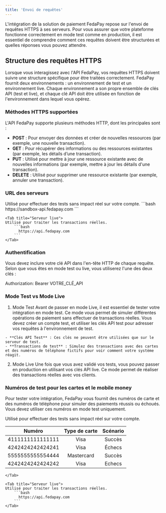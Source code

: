 ```yaml
---
title: 'Envoi de requêtes'
---
```


L'intégration de la solution de paiement FedaPay repose sur l'envoi de requêtes HTTPS à ses serveurs. Pour vous assurer que votre plateforme fonctionne correctement en mode test comme en production, il est essentiel de comprendre comment ces requêtes doivent être structurées et quelles réponses vous pouvez attendre.

## Structure des requêtes HTTPS

Lorsque vous interagissez avec l'API FedaPay, vos requêtes HTTPS doivent suivre une structure spécifique pour être traitées correctement. FedaPay fournit deux environnements : un environnement de test et un environnement live. Chaque environnement a son propre ensemble de clés API (test et live), et chaque clé API doit être utilisée en fonction de l'environnement dans lequel vous opérez.

### Méthodes HTTPS supportées

L'API FedaPay supporte plusieurs méthodes HTTP, dont les principales sont :

- **POST** : Pour envoyer des données et créer de nouvelles ressources (par exemple, une nouvelle transaction).
- **GET** : Pour récupérer des informations ou des ressources existantes (par exemple, les détails d’une transaction).
- **PUT** : Utilisé pour mettre à jour une ressource existante avec de nouvelles informations (par exemple, mettre à jour les détails d'une transaction).
- **DELETE** : Utilisé pour supprimer une ressource existante (par exemple, annuler une transaction).

### URL des serveurs

<Tabs>
    <Tab title="Serveur de test">
    Utilisé pour effectuer des tests sans impact réel sur votre compte.
        ```bash
         https://sandbox-api.fedapay.com
        ```
    </Tab>

    <Tab title="Serveur live">
    Utilisé pour traiter les transactions réelles.
        ```bash
          https://api.fedapay.com
        ```
    </Tab>
</Tabs>

### Authentification

Vous devez inclure votre clé API dans l'en-tête HTTP de chaque requête. Selon que vous êtes en mode test ou live, vous utiliserez l'une des deux clés :

Authorization: Bearer VOTRE_CLÉ_API

###  Mode Test vs Mode Live


  1. Mode Test
    Avant de passer en mode Live, il est essentiel de tester votre intégration en mode test. Ce mode vous permet de simuler différentes opérations de paiement sans effectuer de transactions réelles. Vous devez créer un compte test, et utiliser les clés API test pour adresser vos requêtes à l'environnement de test.

    - **Clés API Test** : Ces clés ne peuvent être utilisées que sur le serveur de test.
    - **Transactions de test** : Simulez des transactions avec des cartes et des numéros de téléphone fictifs pour voir comment votre système réagit.
  
  2. Mode Live
    Une fois que vous avez validé vos tests, vous pouvez passer en production en utilisant vos clés API live. Ce mode permet de réaliser des transactions réelles avec vos clients.
  


###  Numéros de test pour les cartes et le mobile money

Pour tester votre intégration, FedaPay vous fournit des numéros de carte et des numéros de téléphone pour simuler des paiements réussis ou échoués. Vous devez utiliser ces numéros en mode test uniquement.

<Tabs>
    <Tab title="Numéros de carte de test">
    Utilisé pour effectuer des tests sans impact réel sur votre compte.

|   Numéro          | Type de carte  | Scénario  |
|   :------:        | :------:       | :----:    |
| 4111111111111111  |  Visa          | Succès    |
| 4242424242424241  |  Visa          | Échecs    |
| 5555555555554444  |  Mastercard    | Succès    |
| 4242424242424242  |  Visa          | Echecs    |

    </Tab>

    <Tab title="Serveur live">
    Utilisé pour traiter les transactions réelles.
        ```bash
          https://api.fedapay.com
        ```
    </Tab>
</Tabs>